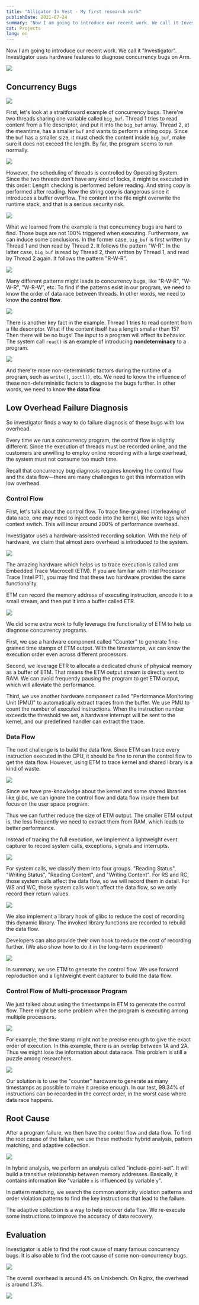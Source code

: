 ```yaml
---
title: "Alligator In Vest - My first research work"
publishDate: 2021-07-24
summary: "Now I am going to introduce our recent work. We call it Investigator. Investigator uses hardware features to diagnose concurrency bugs on Arm."
cat: Projects
lang: en
---
```


Now I am going to introduce our recent work. We call it "Investigator". Investigator uses hardware features to diagnose concurrency bugs on Arm.

![](images/Investigator.001.jpeg)

## Concurrency Bugs

![](images/Investigator.003.jpeg)

First, let's look at a straitforward example of concurrency bugs. There're two threads sharing one variable called `big_buf`. Thread 1 tries to read content from a file descriptor, and put it into the `big_buf` array. Thread 2, at the meantime, has a smaller `buf` and wants to perform a string copy. Since the `buf` has a smaller size, it must check the content inside `big_buf`, make sure it does not exceed the length. By far, the program seems to run normally.

![](images/Investigator.005.jpeg)

However, the scheduling of threads is controlled by Operating System. Since the two threads don't have any kind of locks, it might be executed in this order: Length checking is performed before reading. And string copy is performed after reading. Now the string copy is dangerous since it introduces a buffer overflow. The content in the file might overwrite the runtime stack, and that is a serious security risk.

![](images/Investigator.006.jpeg)

What we learned from the example is that concurrency bugs are hard to find. Those bugs are not 100% triggered when executing. Furthermore, we can induce some conclusions. In the former case, `big_buf` is first written by Thread 1 and then read by Thread 2. It follows the pattern "W-R". In the latter case, `big_buf` is read by Thread 2, then written by Thread 1, and read by Thread 2 again. It follows the pattern "R-W-R".

![](images/Investigator.007.jpeg)

Many different patterns might leads to concurrency bugs, like "R-W-R", "W-W-R", "W-R-W", etc. To find if the patterns exist in our program, we need to know the order of data race between threads. In other words, we need to know **the control flow**.

![](images/Investigator.008.jpeg)

There is another key fact in the example. Thread 1 tries to read content from a file descriptor. What if the content itself has a length smaller than 15? Then there will be no bugs! The input to a program will affect its behavior. The system call `read()` is an example of introducing **nondeterminacy** to a program.

![](images/Investigator.009.jpeg)

And there're more non-deterministic factors during the runtime of a program, such as `write()`, `ioctl()`, etc. We need to know the influence of these non-deterministic factors to diagnose the bugs further. In other words, we need to know **the data flow**.

## Low Overhead Failure Diagnosis

So investigator finds a way to do failure diagnosis of these bugs with low overhead.

Every time we run a concurrency program, the control flow is slightly different. Since the execution of threads must be recorded online, and the customers are unwilling to employ online recording with a large overhead, the system must not consume too much time.

Recall that concurrency bug diagnosis requires knowing the control flow and the data flow—there are many challenges to get this information with low overhead.

### Control Flow

First, let's talk about the control flow. To trace fine-grained interleaving of data race, one may need to inject code into the kernel, like write logs when context switch. This will incur around 200% of performance overhead.

Investigator uses a hardware-assisted recording solution. With the help of hardware, we claim that almost zero overhead is introduced to the system.

![](images/Investigator.015.jpeg)

The amazing hardware which helps us to trace execution is called arm Embedded Trace Macrocell (ETM). If you are familiar with Intel Processor Trace (Intel PT), you may find that these two hardware provides the same functionality.

ETM can record the memory address of executing instruction, encode it to a small stream, and then put it into a buffer called ETR.

![](images/Investigator.016.jpeg)

We did some extra work to fully leverage the functionality of ETM to help us diagnose concurrency programs.

First, we use a hardware component called "Counter" to generate fine-grained time stamps of ETM output. With the timestamps, we can know the execution order even across different processors.

Second, we leverage ETR to allocate a dedicated chunk of physical memory as a buffer of ETM. That means the ETM output stream is directly sent to RAM. We can avoid frequently pausing the program to get ETM output, which will alleviate the performance.

Third, we use another hardware component called "Performance Monitoring Unit (PMU)" to automatically extract traces from the buffer. We use PMU to count the number of executed instructions. When the instruction number exceeds the threshold we set, a hardware interrupt will be sent to the kernel, and our predefined handler can extract the trace.

### Data Flow

The next challenge is to build the data flow. Since ETM can trace every instruction executed in the CPU, it should be fine to rerun the control flow to get the data flow. However, using ETM to trace kernel and shared library is a kind of waste.

![](images/6aMhWP.jpg)

Since we have pre-knowledge about the kernel and some shared libraries like glibc, we can ignore the control flow and data flow inside them but focus on the user space program.

Thus we can further reduce the size of ETM output. The smaller ETM output is, the less frequently we need to extract them from RAM, which leads to better performance.

Instead of tracing the full execution, we implement a lightweight event capturer to record system calls, exceptions, signals and interrupts.

![](images/Investigator.020.jpeg)

For system calls, we classify them into four groups. "Reading Status", "Writing Status", "Reading Content", and "Writing Content". For RS and RC, those system calls affect the data flow, so we will record them in detail. For WS and WC, those system calls won't affect the data flow, so we only record their return values.

![](images/Investigator.021.jpeg)

We also implement a library hook of glibc to reduce the cost of recording this dynamic library. The invoked library functions are recorded to rebuild the data flow.

Developers can also provide their own hook to reduce the cost of recording further. (We also show how to do it in the long-term experiment)

![](images/Investigator.022.jpeg)

In summary, we use ETM to generate the control flow. We use forward reproduction and a lightweight event capturer to build the data flow.

### Control Flow of Multi-processor Program

We just talked about using the timestamps in ETM to generate the control flow. There might be some problem when the program is executing among multiple processors.

![](images/Investigator.024.jpeg)

For example, the time stamp might not be precise enougth to give the exact order of execution. In this example, there is an overlap between 1A and 2A. Thus we might lose the information about data race. This problem is still a puzzle among researchers.

![](images/Investigator.025.jpeg)

Our solution is to use the "counter" hardware to generate as many timestamps as possible to make it precise enough. In our test, 99.34% of instructions can be recorded in the correct order, in the worst case where data race happens.

## Root Cause

After a program failure, we then have the control flow and data flow. To find the root cause of the failure, we use these methods: hybrid analysis, pattern matching, and adaptive collection.

![](images/Investigator.026.jpeg)

In hybrid analysis, we perform an analysis called "include-point-set". It will build a transitive relationship between memory addresses. Basically, it contains information like "variable `x` is influenced by variable `y`".

In pattern matching, we search the common atomicity violation patterns and order violation patterns to find the key instructions that lead to the failure.

The adaptive collection is a way to help recover data flow. We re-execute some instructions to improve the accuracy of data recovery.

## Evaluation

Investigator is able to find the root cause of many famous concurrency bugs. It is also able to find the root cause of some non-concurrency bugs.

![](images/Investigator.028.jpeg)

The overall overhead is around 4% on Unixbench. On Nginx, the overhead is around 1.3%.

![](images/Investigator.029.jpeg)
